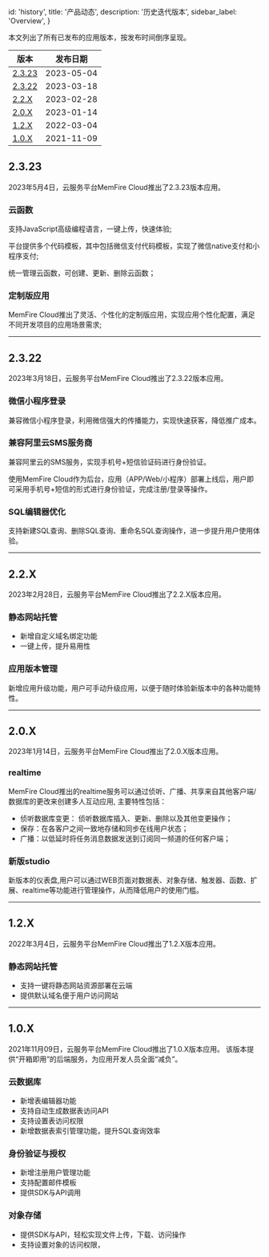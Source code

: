 
  id: 'history',
  title: '产品动态',
  description: '历史迭代版本',
  sidebar_label: 'Overview',
}



本文列出了所有已发布的应用版本，按发布时间倒序呈现。

| 版本   | 发布日期    |
|-------|------------|
| [2.3.23](/docs/history#2323) | 2023-05-04 |
| [2.3.22](/docs/history#2322) | 2023-03-18 |
| [2.2.X](/docs/history#22x)  | 2023-02-28 |
| [2.0.X](/docs/history#20x)  | 2023-01-14 |
| [1.2.X](/docs/history#12x)  | 2022-03-04 |
| [1.0.X](/docs/history#10x)  | 2021-11-09 |


## **2.3.23**

2023年5月4日，云服务平台MemFire Cloud推出了2.3.23版本应用。

### 云函数

支持JavaScript高级编程语言，一键上传，快速体验;

平台提供多个代码模板，其中包括微信支付代码模板，实现了微信native支付和小程序支付;

统一管理云函数，可创建、更新、删除云函数；

### 定制版应用

MemFire Cloud推出了灵活、个性化的定制版应用，实现应用个性化配置，满足不同开发项目的应用场景需求;

***
## **2.3.22**

2023年3月18日，云服务平台MemFire Cloud推出了2.3.22版本应用。

### 微信小程序登录

兼容微信小程序登录，利用微信强大的传播能力，实现快速获客，降低推广成本。

### 兼容阿里云SMS服务商

兼容阿里云的SMS服务，实现手机号+短信验证码进行身份验证。

使用MemFire Cloud作为后台，应用（APP/Web/小程序）部署上线后，用户即可采用手机号+短信的形式进行身份验证，完成注册/登录等操作。

### SQL编辑器优化

支持新建SQL查询、删除SQL查询、重命名SQL查询操作，进一步提升用户使用体验。

***
## **2.2.X**

2023年2月28日，云服务平台MemFire Cloud推出了2.2.X版本应用。

### 静态网站托管

* 新增自定义域名绑定功能
* 一键上传，提升易用性

### 应用版本管理

新增应用升级功能，用户可手动升级应用，以便于随时体验新版本中的各种功能特性。


***
## **2.0.X**
2023年1月14日，云服务平台MemFire Cloud推出了2.0.X版本应用。

### realtime

MemFire Cloud推出的realtime服务可以通过侦听、广播、共享来自其他客户端/数据库的更改来创建多人互动应用, 主要特性包括：

* 侦听数据库变更： 侦听数据库插入、更新、删除以及其他变更操作；
* 保存：在各客户之间一致地存储和同步在线用户状态；
* 广播：以低延时将任务消息数据发送到订阅同一频道的任何客户端；

### 新版studio

新版本的仪表盘,用户可以通过WEB页面对数据表、对象存储、触发器、函数、扩展、realtime等功能进行管理操作，从而降低用户的使用门槛。


***
## **1.2.X**
2022年3月4日，云服务平台MemFire Cloud推出了1.2.X版本应用。

### 静态网站托管

* 支持一键将静态网站资源部署在云端
* 提供默认域名便于用户访问网站


***
## **1.0.X**

2021年11月09日，云服务平台MemFire Cloud推出了1.0.X版本应用。 该版本提供“开箱即用”的后端服务，为应用开发人员全面“减负”。

### 云数据库

* 新增表编辑器功能
* 支持自动生成数据表访问API
* 支持设置表访问权限
* 新增数据表索引管理功能，提升SQL查询效率

### 身份验证与授权

* 新增注册用户管理功能
* 支持配置邮件模板
* 提供SDK与API调用

### 对象存储

* 提供SDK与API，轻松实现文件上传，下载、访问操作
* 支持设置对象的访问权限，




